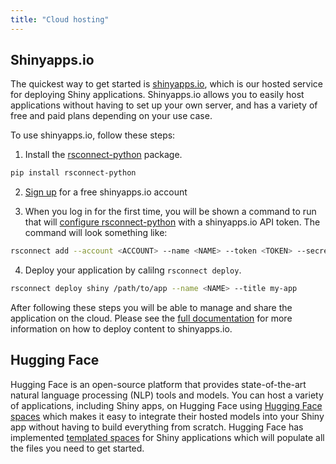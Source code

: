 ```yaml
---
title: "Cloud hosting"
---
```


## Shinyapps.io

The quickest way to get started is [shinyapps.io](https://www.shinyapps.io/), which is our hosted service for deploying Shiny applications. 
Shinyapps.io allows you to easily host applications without having to set up your own server, and has a variety of free and paid plans depending on your use case.

To use shinyapps.io, follow these steps:

1) Install the [rsconnect-python](https://github.com/rstudio/rsconnect-python) package.

```bash
pip install rsconnect-python
```

2) [Sign up](https://www.shinyapps.io/admin/#/signup) for a free shinyapps.io account

3) When you log in for the first time, you will be shown a command to run that will [configure rsconnect-python](https://docs.posit.co/shinyapps.io/getting-started.html#configure-rsconnect-python) with a shinyapps.io API token. The command will look something like:

```bash
rsconnect add --account <ACCOUNT> --name <NAME> --token <TOKEN> --secret <SECRET>
```

4) Deploy your application by calilng `rsconnect deploy`. 

```bash
rsconnect deploy shiny /path/to/app --name <NAME> --title my-app
```

After following these steps you will be able to manage and share the application on the cloud.
Please see the [full documentation](https://docs.posit.co/shinyapps.io/getting-started.html#configure-rsconnect-python) for more information on how to deploy content to shinyapps.io.

## Hugging Face

Hugging Face is an open-source platform that provides state-of-the-art natural language processing (NLP) tools and models.
You can host a variety of applications, including Shiny apps, on Hugging Face using [Hugging Face spaces](https://huggingface.co/spaces) which makes it easy to integrate their hosted models into your Shiny app without having to build everything from scratch. 
Hugging Face has implemented [templated spaces](https://huggingface.co/new-space?template=posit/shiny-for-python-template) for Shiny applications which will populate all the files you need to get started.

